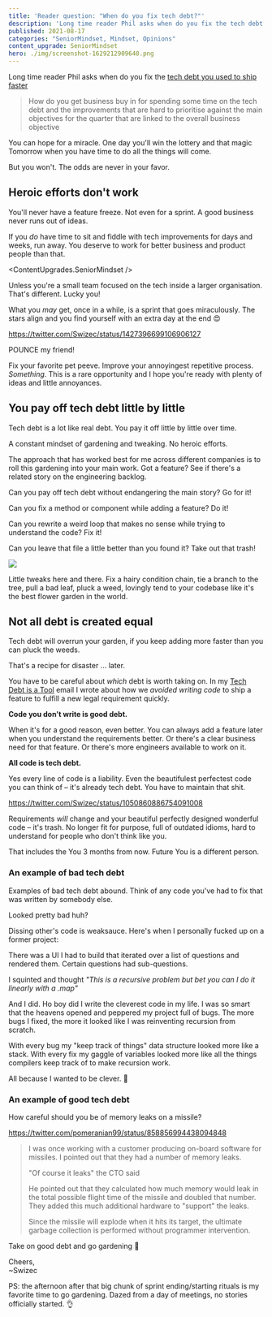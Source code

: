```yaml
---
title: 'Reader question: "When do you fix tech debt?"'
description: 'Long time reader Phil asks when do you fix the tech debt you used to ship faster. Heroic efforts don''t work. The real answer is "always" – a mindset of gardening.'
published: 2021-08-17
categories: "SeniorMindset, Mindset, Opinions"
content_upgrade: SeniorMindset
hero: ./img/screenshot-1629212909640.png
---
```



Long time reader Phil asks when do you fix the [tech debt you used to ship faster](https://swizec.com/blog/tech-debt-is-a-tool/)

> How do you get business buy in for spending some time on the tech debt and the improvements that are hard to prioritise against the main objectives for the quarter that are linked to the overall business objective

You can hope for a miracle. One day you'll win the lottery and that magic Tomorrow when you have time to do all the things will come.

But you won't. The odds are never in your favor.

## Heroic efforts don't work

You'll never have a feature freeze. Not even for a sprint. A good business never runs out of ideas.

If you _do_ have time to sit and fiddle with tech improvements for days and weeks, run away. You deserve to work for better business and product people than that.

<ContentUpgrades.SeniorMindset />

Unless you're a small team focused on the tech inside a larger organisation. That's different. Lucky you!

What you _may_ get, once in a while, is a sprint that goes miraculously. The stars align and you find yourself with an extra day at the end 😍

https://twitter.com/Swizec/status/1427396699106906127

POUNCE my friend!

Fix your favorite pet peeve. Improve your annoyingest repetitive process. _Something_. This is a rare opportunity and I hope you're ready with plenty of ideas and little annoyances.

## You pay off tech debt little by little

Tech debt is a lot like real debt. You pay it off little by little over time.

A constant mindset of gardening and tweaking. No heroic efforts.

The approach that has worked best for me across different companies is to roll this gardening into your main work. Got a feature? See if there's a related story on the engineering backlog.

Can you pay off tech debt without endangering the main story? Go for it!

Can you fix a method or component while adding a feature? Do it!

Can you rewrite a weird loop that makes no sense while trying to understand the code? Fix it!

Can you leave that file a little better than you found it? Take out that trash!

![](./img/giphygifidi8ai.gif)

Little tweaks here and there. Fix a hairy condition chain, tie a branch to the tree, pull a bad leaf, pluck a weed, lovingly tend to your codebase like it's the best flower garden in the world.

## Not all debt is created equal

Tech debt will overrun your garden, if you keep adding more faster than you can pluck the weeds.

That's a recipe for disaster ... later.

You have to be careful about _which_ debt is worth taking on. In my [Tech Debt is a Tool](https://swizec.com/blog/tech-debt-is-a-tool/) email I wrote about how we _avoided writing code_ to ship a feature to fulfill a new legal requirement quickly.

**Code you don't write is good debt.**

When it's for a good reason, even better. You can always add a feature later when you understand the requirements better. Or there's a clear business need for that feature. Or there's more engineers available to work on it.

**All code is tech debt.**

Yes every line of code is a liability. Even the beautifulest perfectest code you can think of – it's already tech debt. You have to maintain that shit.

https://twitter.com/Swizec/status/1050860886754091008

Requirements _will_ change and your beautiful perfectly designed wonderful code – it's trash. No longer fit for purpose, full of outdated idioms, hard to understand for people who don't think like you.

That includes the You 3 months from now. Future You is a different person.

### An example of bad tech debt

Examples of bad tech debt abound. Think of any code you've had to fix that was written by somebody else.

Looked pretty bad huh?

Dissing other's code is weaksauce. Here's when I personally fucked up on a former project:

There was a UI I had to build that iterated over a list of questions and rendered them. Certain questions had sub-questions.

I squinted and thought _"This is a recursive problem but bet you can I do it linearly with a .map"_

And I did. Ho boy did I write the cleverest code in my life. I was so smart that the heavens opened and peppered my project full of bugs. The more bugs I fixed, the more it looked like I was reinventing recursion from scratch.

With every bug my "keep track of things" data structure looked more like a stack. With every fix my gaggle of variables looked more like all the things compilers keep track of to make recursion work.

All because I wanted to be clever. 💩

### An example of good tech debt

How careful should you be of memory leaks on a missile?

https://twitter.com/pomeranian99/status/858856994438094848

> I was once working with a customer producing on-board software for missiles. I pointed out that they had a number of memory leaks.
>
> "Of course it leaks" the CTO said
>
> He pointed out that they calculated how much memory would leak in the total possible flight time of the missile and doubled that number. They added this much additional hardware to "support" the leaks.
>
> Since the missile will explode when it hits its target, the ultimate garbage collection is performed without programmer intervention.

Take on good debt and go gardening 🌷

Cheers,<br/>
~Swizec

PS: the afternoon after that big chunk of sprint ending/starting rituals is my favorite time to go gardening. Dazed from a day of meetings, no stories officially started. 👌
